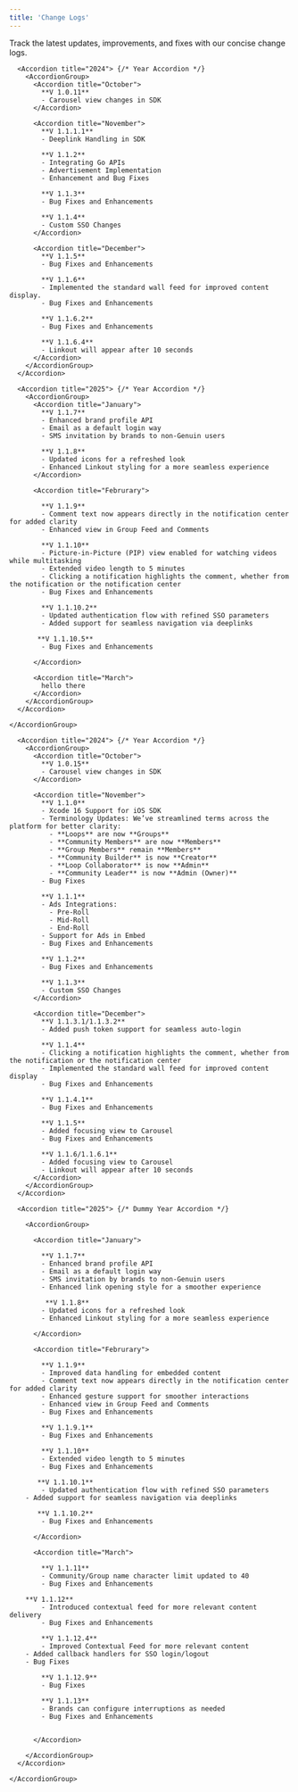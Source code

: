 ```yaml
---
title: 'Change Logs'
---
```



Track the latest updates, improvements, and fixes with our concise change logs.


<Tabs>
  <Tab title="Android">
    <AccordionGroup>

      <Accordion title="2024"> {/* Year Accordion */}
        <AccordionGroup>
          <Accordion title="October">
            **V 1.0.11**  
            - Carousel view changes in SDK  
          </Accordion>

          <Accordion title="November">
            **V 1.1.1.1**  
            - Deeplink Handling in SDK  

            **V 1.1.2**  
            - Integrating Go APIs  
            - Advertisement Implementation  
            - Enhancement and Bug Fixes  

            **V 1.1.3**  
            - Bug Fixes and Enhancements  

            **V 1.1.4**  
            - Custom SSO Changes  
          </Accordion>

          <Accordion title="December">
            **V 1.1.5**  
            - Bug Fixes and Enhancements  

            **V 1.1.6**  
            - Implemented the standard wall feed for improved content display.  
            - Bug Fixes and Enhancements  

            **V 1.1.6.2**  
            - Bug Fixes and Enhancements  

            **V 1.1.6.4**  
            - Linkout will appear after 10 seconds  
          </Accordion>
        </AccordionGroup>
      </Accordion>

      <Accordion title="2025"> {/* Year Accordion */}
        <AccordionGroup>
          <Accordion title="January">
            **V 1.1.7**  
            - Enhanced brand profile API  
            - Email as a default login way  
            - SMS invitation by brands to non-Genuin users  

            **V 1.1.8**  
            - Updated icons for a refreshed look  
            - Enhanced Linkout styling for a more seamless experience  
          </Accordion>

          <Accordion title="Februrary">

            **V 1.1.9**  
            - Comment text now appears directly in the notification center for added clarity
            - Enhanced view in Group Feed and Comments

            **V 1.1.10**  
            - Picture-in-Picture (PIP) view enabled for watching videos while multitasking  
            - Extended video length to 5 minutes
            - Clicking a notification highlights the comment, whether from the notification or the notification center
            - Bug Fixes and Enhancements

            **V 1.1.10.2**  
            - Updated authentication flow with refined SSO parameters 
            - Added support for seamless navigation via deeplinks

           **V 1.1.10.5**  
            - Bug Fixes and Enhancements

          </Accordion>

          <Accordion title="March">
            hello there
          </Accordion>
        </AccordionGroup>
      </Accordion>

    </AccordionGroup>
  </Tab>

 

  
  <Tab title="iOS">
    <AccordionGroup>

      <Accordion title="2024"> {/* Year Accordion */}
        <AccordionGroup>
          <Accordion title="October">
            **V 1.0.15**  
            - Carousel view changes in SDK  
          </Accordion>

          <Accordion title="November">
            **V 1.1.0**  
            - Xcode 16 Support for iOS SDK  
            - Terminology Updates: We’ve streamlined terms across the platform for better clarity:  
              - **Loops** are now **Groups**  
              - **Community Members** are now **Members**  
              - **Group Members** remain **Members**  
              - **Community Builder** is now **Creator**  
              - **Loop Collaborator** is now **Admin**  
              - **Community Leader** is now **Admin (Owner)**  
            - Bug Fixes  

            **V 1.1.1**  
            - Ads Integrations:  
              - Pre-Roll  
              - Mid-Roll  
              - End-Roll  
            - Support for Ads in Embed  
            - Bug Fixes and Enhancements  

            **V 1.1.2**  
            - Bug Fixes and Enhancements  

            **V 1.1.3**  
            - Custom SSO Changes  
          </Accordion>

          <Accordion title="December">
            **V 1.1.3.1/1.1.3.2**  
            - Added push token support for seamless auto-login  

            **V 1.1.4**  
            - Clicking a notification highlights the comment, whether from the notification or the notification center
            - Implemented the standard wall feed for improved content display
            - Bug Fixes and Enhancements  

            **V 1.1.4.1**  
            - Bug Fixes and Enhancements  

            **V 1.1.5**  
            - Added focusing view to Carousel  
            - Bug Fixes and Enhancements  

            **V 1.1.6/1.1.6.1**  
            - Added focusing view to Carousel  
            - Linkout will appear after 10 seconds  
          </Accordion>
        </AccordionGroup>
      </Accordion>

      <Accordion title="2025"> {/* Dummy Year Accordion */}

        <AccordionGroup>

          <Accordion title="January">

            **V 1.1.7**  
            - Enhanced brand profile API
            - Email as a default login way
            - SMS invitation by brands to non-Genuin users 
            - Enhanced link opening style for a smoother experience

             **V 1.1.8**  
            - Updated icons for a refreshed look
            - Enhanced Linkout styling for a more seamless experience
            
          </Accordion>

          <Accordion title="Februrary">

            **V 1.1.9**  
            - Improved data handling for embedded content
            - Comment text now appears directly in the notification center for added clarity
            - Enhanced gesture support for smoother interactions
            - Enhanced view in Group Feed and Comments
            - Bug Fixes and Enhancements

            **V 1.1.9.1**  
            - Bug Fixes and Enhancements

            **V 1.1.10**  
            - Extended video length to 5 minutes
            - Bug Fixes and Enhancements

           **V 1.1.10.1**  
            - Updated authentication flow with refined SSO parameters
	    - Added support for seamless navigation via deeplinks 

           **V 1.1.10.2**  
            - Bug Fixes and Enhancements

          </Accordion>

          <Accordion title="March">

            **V 1.1.11**  
            - Community/Group name character limit updated to 40
            - Bug Fixes and Enhancements

	    **V 1.1.12**  
            - Introduced contextual feed for more relevant content delivery
            - Bug Fixes and Enhancements

            **V 1.1.12.4**  
            - Improved Contextual Feed for more relevant content
	    - Added callback handlers for SSO login/logout
	    - Bug Fixes

            **V 1.1.12.9**  
            - Bug Fixes

            **V 1.1.13**  
            - Brands can configure interruptions as needed
            - Bug Fixes and Enhancements


          </Accordion>

        </AccordionGroup>
      </Accordion>

    </AccordionGroup>
  </Tab>
</Tabs>
